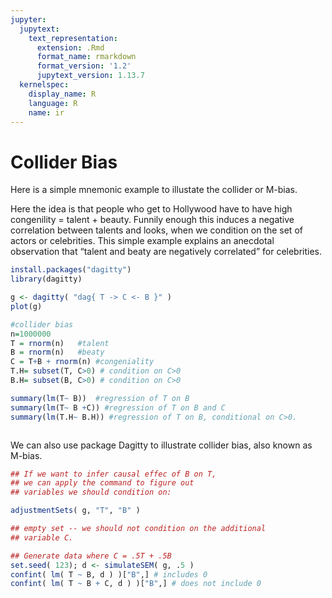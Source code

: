 ```yaml
---
jupyter:
  jupytext:
    text_representation:
      extension: .Rmd
      format_name: rmarkdown
      format_version: '1.2'
      jupytext_version: 1.13.7
  kernelspec:
    display_name: R
    language: R
    name: ir
---
```


# Collider Bias


Here is a simple mnemonic example to illustate the collider or M-bias. 

Here the idea is that people who get to Hollywood have to have high congenility = talent + beauty.  Funnily enough this induces a negative correlation between talents and looks, when we condition on the set of actors or celebrities.  This simple example explains an anecdotal observation that "talent and beaty are negatively correlated" for celebrities.  

```r
install.packages("dagitty")
library(dagitty)
```

```r
g <- dagitty( "dag{ T -> C <- B }" )
plot(g)
```

```r
#collider bias
n=1000000
T = rnorm(n)   #talent
B = rnorm(n)   #beaty
C = T+B + rnorm(n) #congeniality
T.H= subset(T, C>0) # condition on C>0
B.H= subset(B, C>0) # condition on C>0

summary(lm(T~ B))  #regression of T on B
summary(lm(T~ B +C)) #regression of T on B and C
summary(lm(T.H~ B.H)) #regression of T on B, conditional on C>0.



```

We can also use package Dagitty to illustrate collider bias, also known as M-bias.

```r
## If we want to infer causal effec of B on T,
## we can apply the command to figure out 
## variables we should condition on:

adjustmentSets( g, "T", "B" ) 

## empty set -- we should not condition on the additional
## variable C.

## Generate data where C = .5T + .5B
set.seed( 123); d <- simulateSEM( g, .5 )
confint( lm( T ~ B, d ) )["B",] # includes 0
confint( lm( T ~ B + C, d ) )["B",] # does not include 0

```
